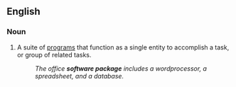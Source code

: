 ==English==

===Noun===
{{wikipedia}}
{{en-noun}}

# {{lb|en|computing}} A suite of [[program]]s that function as a single entity to accomplish a task, or group of related tasks.
#: ''The office '''software package''' includes a wordprocessor, a spreadsheet, and a database.''